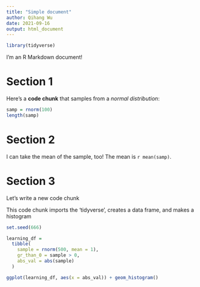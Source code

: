 ```yaml
---
title: "Simple document"
author: Qihang Wu
date: 2021-09-16
output: html_document
---
```


```r
library(tidyverse)
```

I'm an R Markdown document! 

# Section 1

Here's a **code chunk** that samples from 
a _normal distribution_:

```r
samp = rnorm(100)
length(samp)
```

# Section 2

I can take the mean of the sample, too!
The mean is `r mean(samp)`.


# Section 3

Let's write a new code chunk

This code chunk imports the 'tidyverse', creates a data frame, and makes a histogram


```r

set.seed(666)

learning_df = 
  tibble(
    sample = rnorm(500, mean = 1),
    gr_than_0 = sample > 0,
    abs_val = abs(sample)
  )

ggplot(learning_df, aes(x = abs_val)) + geom_histogram()
```